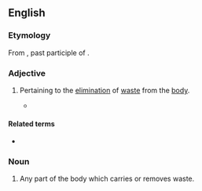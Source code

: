 ==English==

===Etymology===
From {{der|en|la|emunctus}}, past participle of {{m|la|ex}} {{m|la|mungere||to blow one's nose}}.

===Adjective===
{{en-adj}}

# Pertaining to the [[elimination]] of [[waste#Noun|waste]] from the [[body]].
#: {{ux|en|A mixture of poor diet and poor hygiene caused him inflammation of the '''emunctory''' aperture.}}
#* {{quote-journal|lang=en|journal=Bulletin of the American Historical Collection|location=Manila|publisher=American Association of the Philippines|year=1979|volume=7–8|page=79|issn=0115-3226|oclc=2743124|passage=This guy was extremely hirsute. Everywhere. So much I used to wonder how he could clearly manage certain '''emunctory''' functions.}}

====Related terms====
* {{l|en|emunction}}

===Noun===
{{en-noun|emunctories}}

# Any part of the body which carries or removes waste.